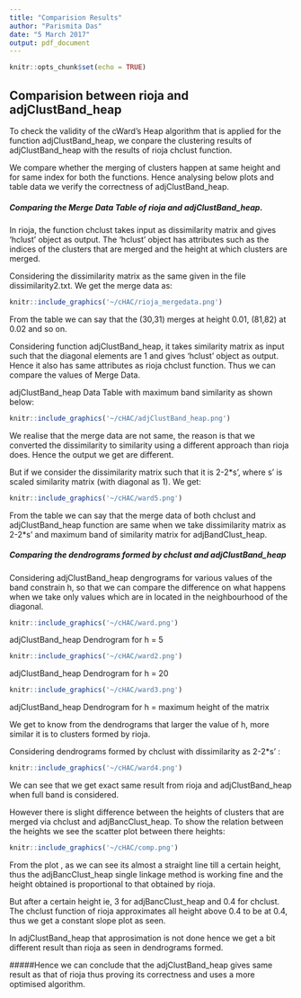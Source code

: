 ```yaml
---
title: "Comparision Results"
author: "Parismita Das"
date: "5 March 2017"
output: pdf_document
---
```


```r
knitr::opts_chunk$set(echo = TRUE)
```

## Comparision between rioja and adjClustBand_heap

To check the validity of the cWard's Heap algorithm that is applied for the function adjClustBand_heap, we conpare the clustering results of adjClustBand_heap with the results of rioja chclust function.

We compare whether the merging of clusters happen at same height and for same index for both the functions. Hence analysing below plots and table data we verify the correctness of adjClustBand_heap.

##### Comparing the Merge Data Table of rioja and adjClustBand_heap.

In rioja, the function chclust takes input as dissimilarity matrix and gives 'hclust' object as output. The 'hclust' object has attributes such as the indices of the clusters that are merged and the height at which clusters are merged.

Considering the dissimilarity matrix as the same given in the file dissimilarity2.txt.
We get the merge data as:

```r
knitr::include_graphics('~/cHAC/rioja_mergedata.png')
```

From the table we can say that the (30,31) merges at height 0.01, (81,82) at 0.02 and so on.

Considering function adjClustBand_heap, it takes similarity matrix as input such that the diagonal elements are 1 and gives 'hclust' object as output. Hence it also has same attributes as rioja chclust function. Thus we can compare the values of Merge Data.

adjClustBand_heap Data Table with maximum band similarity as shown below:

```r
knitr::include_graphics('~/cHAC/adjClustBand_heap.png')
```

We realise that the merge data are not same, the reason is that we converted the dissimilarity to similarity using a different approach than rioja does. Hence the output we get are different.

But if we consider the dissimilarity matrix such that it is 2-2*s', where s' is scaled similarity matrix (with diagonal as 1). We get:

```r
knitr::include_graphics('~/cHAC/ward5.png')
```

From the table we can say that the merge data of both chclust and adjClustBand_heap function are same when we take dissimilarity matrix as 2-2*s' and maximum band of similarity matrix for adjBandClust_heap.

##### Comparing the dendrograms formed by chclust and adjClustBand_heap

Considering adjClustBand_heap dengrograms for various values of the band constrain h, so that we can compare the difference on what happens when we take only values which are in located in the neighbourhood of the diagonal.

```r
knitr::include_graphics('~/cHAC/ward.png')
```

adjClustBand_heap Dendrogram for h = 5



```r
knitr::include_graphics('~/cHAC/ward2.png')
```

adjClustBand_heap Dendrogram for h = 20

```r
knitr::include_graphics('~/cHAC/ward3.png')
```

adjClustBand_heap Dendrogram for h = maximum height of the matrix

We get to know from the dendrograms that larger the value of h, more similar it is to clusters formed by rioja.

Considering dendrograms formed by chclust with dissimilarity as 2-2*s' :

```r
knitr::include_graphics('~/cHAC/ward4.png')
```

We can see that we get exact same result from rioja and adjClustBand_heap when full band is considered.

However there is slight difference between the heights of clusters that are merged via chclust and adjBancClust_heap. To show the relation between the heights we see the scatter plot between there heights:

```r
knitr::include_graphics('~/cHAC/comp.png')
```

From the plot , as we can see its almost a straight line till a certain height, thus the adjBancClust_heap single linkage method is working fine and the height obtained is proportional to that obtained by rioja.

But after a certain height ie, 3 for adjBancClust_heap and 0.4 for chclust. The chclust function of rioja approximates all height above 0.4 to be at 0.4, thus we get a constant slope plot as seen.

In adjClustBand_heap that approsimation is not done hence we get a bit different result than rioja as seen in dendrograms formed.

#####Hence we can conclude that the adjClustBand_heap gives same result as that of rioja thus proving its correctness and uses a more optimised algorithm.
